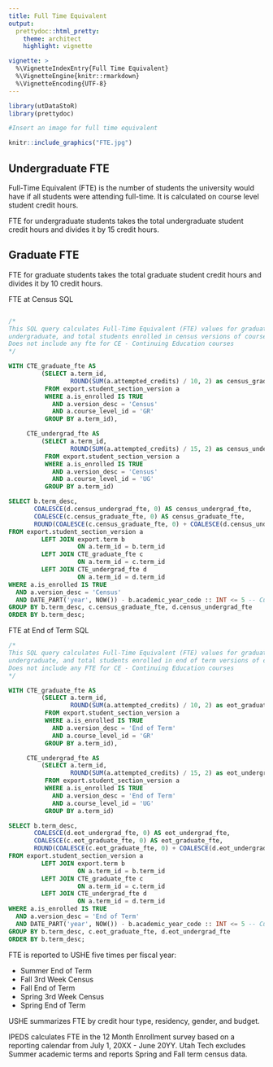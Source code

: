 ```yaml
---
title: Full Time Equivalent
output: 
  prettydoc::html_pretty:
    theme: architect
    highlight: vignette

vignette: >
  %\VignetteIndexEntry{Full Time Equivalent}
  %\VignetteEngine{knitr::rmarkdown}
  %\VignetteEncoding{UTF-8}
---
```


```r
library(utDataStoR)
library(prettydoc)
```

```r
#Insert an image for full time equivalent

knitr::include_graphics("FTE.jpg")
```

## Undergraduate FTE

Full-Time Equivalent (FTE) is the number of students the university would have if all students were attending full-time. It is calculated on course level student credit hours.

FTE for undergraduate students takes the total undergraduate student credit hours and divides it by 15 credit hours.

## Graduate FTE

FTE for graduate students takes the total graduate student credit hours and divides it by 10 credit hours.

FTE at Census SQL
``` sql

/*
This SQL query calculates Full-Time Equivalent (FTE) values for graduate, 
undergraduate, and total students enrolled in census versions of courses.
Does not include any fte for CE - Continuing Education courses
*/

WITH CTE_graduate_fte AS
         (SELECT a.term_id,
                 ROUND(SUM(a.attempted_credits) / 10, 2) as census_graduate_fte
          FROM export.student_section_version a
          WHERE a.is_enrolled IS TRUE
            AND a.version_desc = 'Census'
            AND a.course_level_id = 'GR'
          GROUP BY a.term_id),

     CTE_undergrad_fte AS
         (SELECT a.term_id,
                 ROUND(SUM(a.attempted_credits) / 15, 2) as census_undergrad_fte
          FROM export.student_section_version a
          WHERE a.is_enrolled IS TRUE
            AND a.version_desc = 'Census'
            AND a.course_level_id = 'UG'
          GROUP BY a.term_id)

SELECT b.term_desc,
       COALESCE(d.census_undergrad_fte, 0) AS census_undergrad_fte,
       COALESCE(c.census_graduate_fte, 0) AS census_graduate_fte,
       ROUND(COALESCE(c.census_graduate_fte, 0) + COALESCE(d.census_undergrad_fte, 0), 2) AS census_total_fte
FROM export.student_section_version a
         LEFT JOIN export.term b
                   ON a.term_id = b.term_id
         LEFT JOIN CTE_graduate_fte c
                   ON a.term_id = c.term_id
         LEFT JOIN CTE_undergrad_fte d
                   ON a.term_id = d.term_id
WHERE a.is_enrolled IS TRUE
  AND a.version_desc = 'Census'
  AND DATE_PART('year', NOW()) - b.academic_year_code :: INT <= 5 -- Current year plus last 5 years
GROUP BY b.term_desc, c.census_graduate_fte, d.census_undergrad_fte
ORDER BY b.term_desc;
```

FTE at End of Term SQL

``` sql
/*
This SQL query calculates Full-Time Equivalent (FTE) values for graduate, 
undergraduate, and total students enrolled in end of term versions of courses.
Does not include any FTE for CE - Continuing Education courses
*/

WITH CTE_graduate_fte AS
         (SELECT a.term_id,
                 ROUND(SUM(a.attempted_credits) / 10, 2) as eot_graduate_fte
          FROM export.student_section_version a
          WHERE a.is_enrolled IS TRUE
            AND a.version_desc = 'End of Term'
            AND a.course_level_id = 'GR'
          GROUP BY a.term_id),

     CTE_undergrad_fte AS
         (SELECT a.term_id,
                 ROUND(SUM(a.attempted_credits) / 15, 2) as eot_undergrad_fte
          FROM export.student_section_version a
          WHERE a.is_enrolled IS TRUE
            AND a.version_desc = 'End of Term'
            AND a.course_level_id = 'UG'
          GROUP BY a.term_id)

SELECT b.term_desc,
       COALESCE(d.eot_undergrad_fte, 0) AS eot_undergrad_fte,
       COALESCE(c.eot_graduate_fte, 0) AS eot_graduate_fte,
       ROUND(COALESCE(c.eot_graduate_fte, 0) + COALESCE(d.eot_undergrad_fte, 0), 2) AS eot_total_fte
FROM export.student_section_version a
         LEFT JOIN export.term b
                   ON a.term_id = b.term_id
         LEFT JOIN CTE_graduate_fte c
                   ON a.term_id = c.term_id
         LEFT JOIN CTE_undergrad_fte d
                   ON a.term_id = d.term_id
WHERE a.is_enrolled IS TRUE
  AND a.version_desc = 'End of Term'
  AND DATE_PART('year', NOW()) - b.academic_year_code :: INT <= 5 -- Current year plus last 5 years
GROUP BY b.term_desc, c.eot_graduate_fte, d.eot_undergrad_fte
ORDER BY b.term_desc;

```
FTE is reported to USHE five times per fiscal year:

-   Summer End of Term
-   Fall 3rd Week Census
-   Fall End of Term
-   Spring 3rd Week Census
-   Spring End of Term

USHE summarizes FTE by credit hour type, residency, gender, and budget.

IPEDS calculates FTE in the 12 Month Enrollment survey based on a reporting calendar from July 1, 20XX - June 20YY. Utah Tech excludes Summer academic terms and reports Spring and Fall term census data.
